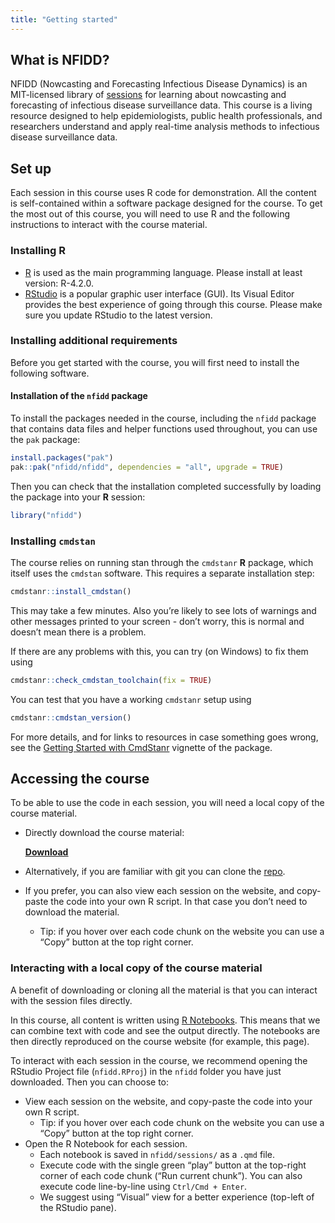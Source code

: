 ```yaml
---
title: "Getting started"
---
```


## What is NFIDD?

NFIDD (Nowcasting and Forecasting Infectious Disease Dynamics) is an MIT-licensed library of [sessions](course-info/sessions) for learning about nowcasting and forecasting of infectious disease surveillance data.
This course is a living resource designed to help epidemiologists, public health professionals, and researchers understand and apply real-time analysis methods to infectious disease surveillance data.

## Set up

Each session in this course uses R code for demonstration.
All the content is self-contained within a software package designed for the course.
To get the most out of this course, you will need to use R and the following instructions to interact with the course material.

### Installing R

-   [R](http://cran.r-project.org) is used as the main programming language. Please install at least version: R-4.2.0.
-   [RStudio](http://www.rstudio.com/products/rstudio/download/) is a popular graphic user interface (GUI). Its Visual Editor provides the best experience of going through this course. Please make sure you update RStudio to the latest version.

### Installing additional requirements

Before you get started with the course, you will first need to install the following software.

#### Installation of the `nfidd` package

To install the packages needed in the course, including the `nfidd` package that contains data files and helper functions used throughout, you can use the `pak` package:

```r
install.packages("pak")
pak::pak("nfidd/nfidd", dependencies = "all", upgrade = TRUE)
```

Then you can check that the installation completed successfully by loading the package into your **R** session:

```r
library("nfidd")
```

### Installing `cmdstan`

The course relies on running stan through the `cmdstanr` **R** package, which itself uses the `cmdstan` software.
This requires a separate installation step:

```r
cmdstanr::install_cmdstan()
```

::: callout-note
This may take a few minutes.
Also you're likely to see lots of warnings and other messages printed to your screen - don't worry, this is normal and doesn't mean there is a problem.
:::

If there are any problems with this, you can try (on Windows) to fix them using

```r
cmdstanr::check_cmdstan_toolchain(fix = TRUE)
```

You can test that you have a working `cmdstanr` setup using

```r
cmdstanr::cmdstan_version()
```

For more details, and for links to resources in case something goes wrong, see the [Getting Started with CmdStanr](https://mc-stan.org/cmdstanr/articles/cmdstanr.html) vignette of the package.

## Accessing the course

To be able to use the code in each session, you will need a local copy of the course material.

-   Directly download the course material:

    ::: callout-tip
    [[**Download**]{.underline}](https://github.com/nfidd/nfidd/archive/refs/heads/main.zip)
    :::

-   Alternatively, if you are familiar with git you can clone the [repo](https://github.com/nfidd/nfidd).

-   If you prefer, you can also view each session on the website, and copy-paste the code into your own R script. In that case you don't need to download the material.
    -   Tip: if you hover over each code chunk on the website you can use a "Copy" button at the top right corner.

### Interacting with a local copy of the course material

A benefit of downloading or cloning all the material is that you can interact with the session files directly.

In this course, all content is written using [R Notebooks](https://bookdown.org/yihui/rmarkdown/notebook.html).
This means that we can combine text with code and see the output directly.
The notebooks are then directly reproduced on the course website (for example, this page).

To interact with each session in the course, we recommend opening the RStudio Project file (`nfidd.RProj`) in the `nfidd` folder you have just downloaded.
Then you can choose to:

-   View each session on the website, and copy-paste the code into your own R script.
    -   Tip: if you hover over each code chunk on the website you can use a "Copy" button at the top right corner.
-   Open the R Notebook for each session.
    -   Each notebook is saved in `nfidd/sessions/` as a `.qmd` file.
    -   Execute code with the single green "play" button at the top-right corner of each code chunk ("Run current chunk"). You can also execute code line-by-line using `Ctrl/Cmd + Enter`.
    -   We suggest using "Visual" view for a better experience (top-left of the RStudio pane).

